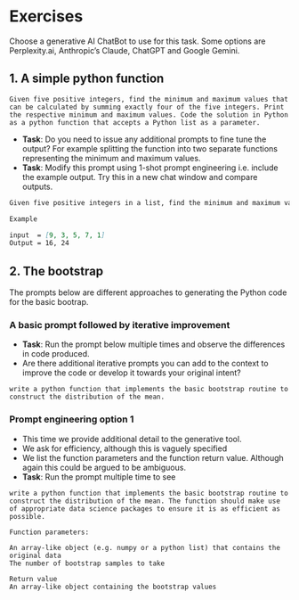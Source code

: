 # Exercises

Choose a generative AI ChatBot to use for this task. Some options are Perplexity.ai, Anthropic's Claude, ChatGPT and Google Gemini.

## 1. A simple python function

```
Given five positive integers, find the minimum and maximum values that can be calculated by summing exactly four of the five integers. Print the respective minimum and maximum values. Code the solution in Python as a python function that accepts a Python list as a parameter.
```

* **Task**: Do you need to issue any additional prompts to fine tune the output?  For example splitting the function into two separate functions representing the minimum and maximum values.
* **Task**: Modify this prompt using 1-shot prompt engineering i.e. include the example output.  Try this in a new chat window and compare outputs.

```markdown
Given five positive integers in a list, find the minimum and maximum values that can be calculated by summing exactly four of the five integers. Print the respective minimum and maximum values. Code the solution in Python as a python function that accepts a Python list as a parameter.

Example 

input  = [9, 3, 5, 7, 1]
Output = 16, 24

```

## 2. The bootstrap
	 	 	 	
The prompts below are different approaches to generating the Python code for the basic bootrap.

### A basic prompt followed by iterative improvement

* **Task**: Run the prompt below multiple times and observe the differences in code produced.
* Are there additional iterative prompts you can add to the context to improve the code or develop it towards your original intent?

```
write a python function that implements the basic bootstrap routine to construct the distribution of the mean.
```

### Prompt engineering option 1

* This time we provide additional detail to the generative tool. 
* We ask for efficiency, although this is vaguely specified
* We list the function parameters and the function return value. Although again this could be argued to be ambiguous.
* **Task**: Run the prompt multiple time to see 

```
write a python function that implements the basic bootstrap routine to construct the distribution of the mean. The function should make use of appropriate data science packages to ensure it is as efficient as possible.

Function parameters:

An array-like object (e.g. numpy or a python list) that contains the original data
The number of bootstrap samples to take

Return value
An array-like object containing the bootstrap values

```
